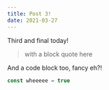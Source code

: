 ```yaml
---
title: Post 3!
date: 2021-03-27
---
```


Third and final today!

> with a block quote here

And a code block too, fancy eh?!

```js
const wheeeee = true
```
